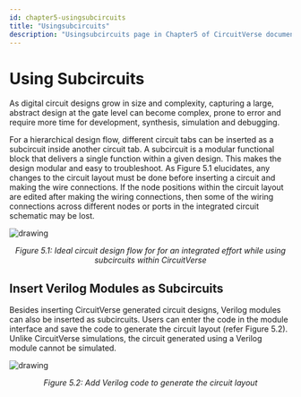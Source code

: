```yaml
---
id: chapter5-usingsubcircuits
title: "Usingsubcircuits"
description: "Usingsubcircuits page in Chapter5 of CircuitVerse documentation."
---
```



# Using Subcircuits

As digital circuit designs grow in size and complexity, capturing a large, abstract design at the gate level can become complex, prone to error and require more time for development, synthesis, simulation and debugging.

For a hierarchical design flow, different circuit tabs can be inserted as a subcircuit inside another circuit tab. A subcircuit is a modular functional block that delivers a single function within a given design. This makes the design modular and easy to troubleshoot. As Figure 5.1 elucidates, any changes to the circuit layout must be done before inserting a circuit and making the wire connections. If the node positions within the circuit layout are edited after making the wiring connections, then some of the wiring connections across different nodes or ports in the integrated circuit schematic may be lost.  

![drawing](/img/img_chapter5/5.1.png)

<div align="center"><em>Figure 5.1:  Ideal circuit design flow for  for an integrated effort while using subcircuits within CircuitVerse</em></div>


## Insert Verilog Modules as Subcircuits

Besides inserting CircuitVerse generated circuit designs, Verilog modules can also be inserted as subcircuits. Users can enter the code in the module interface and save the code to generate the circuit layout (refer Figure 5.2). Unlike CircuitVerse simulations, the circuit generated using a Verilog module cannot be simulated. 

![drawing](/img/img_chapter5/5.2.png)

<div align="center"><em>Figure 5.2: Add Verilog code to generate the circuit layout</em></div>